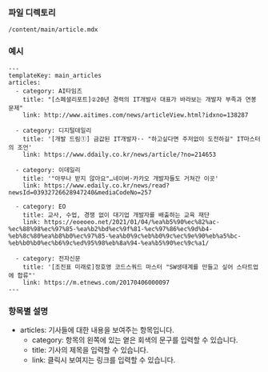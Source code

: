 ### 파일 디렉토리

`/content/main/article.mdx`

### 예시

```
---
templateKey: main_articles
articles:
  - category: AI타임즈
    title: "[스페셜리포트]②20년 경력의 IT개발사 대표가 바라보는 개발자 부족과 연봉문제"
    link: http://www.aitimes.com/news/articleView.html?idxno=138287

  - category: 디지털데일리
    title: '[개발 드림①] 금값된 IT개발자·· "하고싶다면 주저없이 도전하길" IT마스터의 조언'
    link: https://www.ddaily.co.kr/news/article/?no=214653

  - category: 이데일리
    title: '"아무나 받지 않아요"…네이버·카카오 개발자들도 거쳐간 이곳'
    link: https://www.edaily.co.kr/news/read?newsId=03932726628947240&mediaCodeNo=257

  - category: EO
    title: 교사, 수업, 경쟁 없이 대기업 개발자를 배출하는 교육 재단
    link: https://eoeoeo.net/2021/01/04/%ea%b5%90%ec%82%ac-%ec%88%98%ec%97%85-%ea%b2%bd%ec%9f%81-%ec%97%86%ec%9d%b4-%eb%8c%80%ea%b8%b0%ec%97%85-%ea%b0%9c%eb%b0%9c%ec%9e%90%eb%a5%bc-%eb%b0%b0%ec%b6%9c%ed%95%98%eb%8a%94-%ea%b5%90%ec%9c%a1/

  - category: 전자신문
    title: '[조진표 미래로]정호영 코드스쿼드 마스터 "SW생태계를 만들고 싶어 스타트업에 합류"'
    link: https://m.etnews.com/20170406000097
---

```

### 항목별 설명

- articles: 기사들에 대한 내용을 보여주는 항목입니다.
  - category: 항목의 왼쪽에 있는 옅은 회색의 문구를 입력할 수 있습니다.
  - title: 기사의 제목을 입력할 수 있습니다.
  - link: 클릭시 보여지는 링크를 입력할 수 있습니다.
